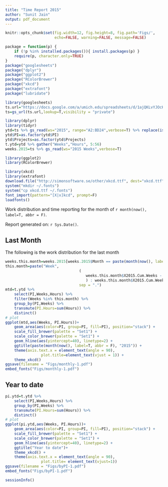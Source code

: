 ```yaml
---
title: "Time Report 2015"
author: "Sunit Jain"
output: pdf_document
---
```


```r
knitr::opts_chunk$set(fig.width=12, fig.height=8, fig.path='Figs/',
                      echo=FALSE, warning=FALSE, message=FALSE)
```

```r
package = function(p) {
	if (!p %in% installed.packages()){ install.packages(p) }
	require(p, character.only=TRUE)
}
package("googlesheets")
package("dplyr")
package("ggplot2")
package("RColorBrewer")
package("xkcd")
package("extrafont")
package("lubridate")
```


```r
library(googlesheets)
ts.url="https://docs.google.com/a/umich.edu/spreadsheets/d/1ajQKLvYJOcK0wHOsfI8bfCcJmMAxpLfz1d65H3dY0Cg/edit?usp=sharing"
ts=gs_url(ts.url,lookup=T,visibility = "private")
```

```r
library(dplyr)
library(tidyr)
ytd=ts %>% gs_read(ws="2015", range="A2:BD24",verbose=T) %>% replace(is.na(.), 0) %>% filter(Total.Hrs.Spent != 0)
ytd$PI=as.factor(ytd$PI)
ytd$Projects=as.factor(ytd$Projects)
t.ytd=ytd %>% gather("Weeks","Hours", 5:56)
weeks.2015=ts %>% gs_read(ws="2015 Weeks",verbose=T)
```

```r
library(ggplot2)
library(RColorBrewer)

library(xkcd)
library(extrafont)
download.file("http://simonsoftware.se/other/xkcd.ttf", dest="xkcd.ttf", mode="wb")
system("mkdir ~/.fonts")
system("cp xkcd.ttf ~/.fonts")
font_import(pattern="[X|x]kcd", prompt=F)
loadfonts()
```

Work distribution and time reporting for the month of ``r month(now(), label=T, abbr = F)``.

Report generated on: `r Sys.Date()`.

## Last Month
The following is the work distribution for the last month

```r
weeks.this.month=weeks.2015[weeks.2015$Month == paste(month(now(), label=T, abbr = F), "2015", sep = " "), ]
this.month=paste("Week",
								 (
								 	weeks.this.month$X2015.Cum.Weeks - weeks.this.month$X2015.Weeks +1
								 	) : weeks.this.month$X2015.Cum.Weeks,
								 sep = ".")
mtd=t.ytd %>%
	select(PI,Weeks,Hours) %>%
	filter(Weeks %in% this.month) %>%
	group_by(PI,Weeks) %>%
	transmute(PI.Hours=sum(Hours)) %>%
	distinct()
# plot
ggplot(mtd,aes(Weeks, PI.Hours))+
	geom_area(aes(color=PI, group=PI, fill=PI), position="stack") + 
	scale_fill_brewer(palette = "Set1") +
	scale_color_brewer(palette = "Set1") +
	geom_hline(aes(yintercept=40), linetype=2) +
	ggtitle(paste(month(now(), label=T, abbr = F), "2015")) +
	theme(axis.text.x = element_text(angle = 90),
				plot.title=element_text(vjust = 1)) +
	theme_xkcd()
ggsave(filename = "Figs/monthly-1.pdf")
embed_fonts("Figs/monthly-1.pdf")
```

## Year to date
```r
pi.ytd=t.ytd %>%
	select(PI,Weeks,Hours) %>%
	group_by(PI,Weeks) %>%
	transmute(PI.Hours=sum(Hours)) %>%
	distinct()
# plot
ggplot(pi.ytd,aes(Weeks, PI.Hours))+
	geom_area(aes(color=PI, group=PI, fill=PI), position="stack") + 
	scale_fill_brewer(palette = "Set1") +
	scale_color_brewer(palette = "Set1") +
	geom_hline(aes(yintercept=40), linetype=2) +
	ggtitle("Year to date")+
	theme_xkcd() +
	theme(axis.text.x = element_text(angle = 90),
				plot.title= element_text(vjust=1))
ggsave(filename = "Figs/byPI-1.pdf")
embed_fonts("Figs/byPI-1.pdf")
```

\newpage

```r
sessionInfo()
```

